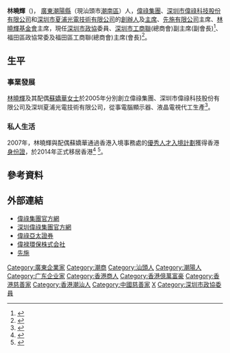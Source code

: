 {{advert|time=2019-02-04T09:18:24+00:00}}
{{coi|time=2019-02-04T09:18:24+00:00}}
{{Infobox Officeholder
| name = 林曉輝博士 <br/>Dr. Bryan Lin
| office = [[偉祿集團|偉祿集團]][[董事會主席|董事會主席]]
| birth_date = {{birth date and age|1973|12|21}}
| birth_place = {{CHN-1949}}[[廣東省|廣東省]][[潮陽區|潮陽縣]]
| death_date = 
| death_place =
| residence   = {{HKG}}
| nationality = {{PRC}}
| occupation = 偉祿集團控股有限公司主席 (2014-) <br/> 先施有限公司主席 (2021-) <br/> 深圳市偉祿集團控股有限公司董事長 (2005-) <br/> 深圳市夏浦光電技術有限公司董事長 (2005-) <br/>
| website = [http://www.realord.com.hk/zh-hant/about/chairman_profile/ 偉祿集團控股有限公司主席介紹]<br />
| awards= 2005年：深圳市優秀企業家 <br />
2008年: 2008年廣東十大經濟雲風人物提名獎 <br />
2015年: 第十四屆[[世界傑出華人獎|世界傑出華人獎]]  <br />
2016年: 亞洲華人領袖獎 (「管理領袖」)<br />
2018年: 亞洲知識管理學院院士 <br />
2019年: 政協深圳市委員會2018年度市政協履職優秀個人 <br />
2020年︰政協深圳市委員會2019年度優秀委員 <br />
2020年: 深圳市福田区紅樹林獎 - 先進個人 <br />

| spouse = [[蘇嬌華|蘇嬌華]]
}}

'''林曉輝'''（{{bd|1973年|12月21日|catIdx=L林}})， [[廣東|廣東]][[潮陽縣|潮陽縣]]（現汕頭市[[潮南區|潮南區]]）人，[[偉祿集團|偉祿集團]]、[[偉祿集團|深圳市偉祿科技股份有限公司]]和[[深圳市夏浦光電技術有限公司|深圳市夏浦光電技術有限公司]]的[[創辦人|創辦人]]及[[主席|主席]]、[[先施|先施有限公司]]主席、[[林曉輝基金會|林曉輝基金會]]主席，現任[[深圳市|深圳市]][[政協|政協]]委員、[[深圳市|深圳市]][[工商聯|工商聯]](總商會)副主席(副會長)<ref >{{cite web | url=http://szgcc.cn/GAboutLd/index.html | language=zh | title=关于工商联 - 深圳市工商业联合会(总商会) | publisher=深圳市工商业联合会(总商会) | access-date=2021-02-24 | archive-date=2019-09-11 | archive-url=https://web.archive.org/web/20190911075216/http://www.szgcc.cn/GAboutLd/index.html | dead-url=no }}</ref>、福田區政協常委及福田區工商聯(總商會)主席(會長)<ref >{{cite web | url=http://www.sz.gov.cn/cn/xxgk/zfxxgj/gqdt/201808/t20180807_13831352.htm | language=zh | title=福田区工商业联合会（总商会）第四次会员代表大会召开 | publisher=深圳政府在線 | access-date=2019-01-07 | archive-url=https://web.archive.org/web/20190107232915/http://www.sz.gov.cn/cn/xxgk/zfxxgj/gqdt/201808/t20180807_13831352.htm | archive-date=2019-01-07 | dead-url=yes }}</ref>。

==生平==

=== 事業發展 ===
[[林曉輝|林曉輝]]及其配偶[[蘇嬌華|蘇嬌華]][[女士|女士]]於2005年分別創立偉祿集團、深圳市偉祿科技股份有限公司及深圳夏浦光電技術有限公司，從事電腦顯示器、液晶電視代工生產<ref>{{Cite web |url=http://tjxh.mofcom.gov.cn/article/n/201306/20130600174124.shtml |title=中華人民共和國商務部中國對外經濟貿易統計學會《2012年中國民營進出口額前500家企業排名》 |access-date=2019-01-08 |archive-date=2020-02-01 |archive-url=https://web.archive.org/web/20200201135936/http://tjxh.mofcom.gov.cn/article/n/201306/20130600174124.shtml |dead-url=no }}</ref>。
=== 私人生活 ===
2007年，林曉輝與配偶蘇嬌華通過香港入境事務處的[[優秀人才入境計劃|優秀人才入境計劃]]獲得香港[[身份證|身份證]]，於2014年正式移居香港<ref >{{cite web | url=http://paper.wenweipo.com/2015/09/23/zt1509230018.htm | language=zh | title=林曉輝博士 親和義利兼顧 成就優秀企業 | publisher=文匯報 | date=2015-09-23 | accessdate= | archive-date=2020-02-11 | archive-url=https://web.archive.org/web/20200211162109/http://paper.wenweipo.com/2015/09/23/zt1509230018.htm | dead-url=no }}</ref> <ref >{{cite web | url=http://paper.wenweipo.com/2016/05/06/CH1605060042.htm | language=zh | title=港商捐資設基金 促進港深兒童醫療 | publisher=文匯報 | date=2016-05-06 | accessdate= | archive-date=2019-01-08 | archive-url=https://web.archive.org/web/20190108101230/http://paper.wenweipo.com/2016/05/06/CH1605060042.htm | dead-url=no }}</ref>。

==參考資料==
{{Reflist|3}}

==外部連結==
* [http://www.realord.com.hk 偉祿集團官方網] {{Wayback|url=http://www.realord.com.hk/ |date=20170625221940 }}
* [http://www.realord.com 深圳偉祿集團官方網] {{Wayback|url=http://www.realord.com/ |date=20201020192947 }}
* [https://www.realordapsec.com.hk/ 偉祿亞太證券] {{Wayback|url=https://www.realordapsec.com.hk/ |date=20210223124100 }}
* [http://www.realord.co.jp 偉禄環保株式会社] {{Wayback|url=http://www.realord.co.jp/ |date=20210223124100 }}
* [https://www.sincere.com.hk/department/ 先施] {{Wayback|url=https://www.sincere.com.hk/department/ |date=20210723091105 }}

{{DEFAULTSORT:L}}
[[Category:廣東企業家|Category:廣東企業家]]
[[Category:潮商|Category:潮商]]
[[Category:汕頭人|Category:汕頭人]]
[[Category:潮陽人|Category:潮陽人]]
[[Category:广东企业家|Category:广东企业家]]
[[Category:香港商人|Category:香港商人]]
[[Category:香港億萬富豪|Category:香港億萬富豪]]
[[Category:香港慈善家|Category:香港慈善家]]
[[Category:香港潮汕人|Category:香港潮汕人]]
[[Category:中國慈善家|Category:中國慈善家]]
[[Category:林姓|X]]
[[Category:深圳市政協委員|Category:深圳市政協委員]]